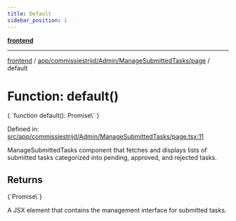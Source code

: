 ```yaml
---
title: Default
sidebar_position: 1
---
```



[**frontend**](../../../../../..)

***

[frontend](../../../../../..) / [app/commissiestrijd/Admin/ManageSubmittedTasks/page](..) / default

# Function: default()

<CodeBlock language="ts">
{ `function default(): Promise\<Element\>` }
</CodeBlock>

Defined in: [src/app/commissiestrijd/Admin/ManageSubmittedTasks/page.tsx:11](https://github.com/svsticky/CommitteeClash/blob/f974faa16c13593c1cc0eea50bf89b045abdabb5/frontend/src/app/commissiestrijd/Admin/ManageSubmittedTasks/page.tsx#L11)

ManageSubmittedTasks component that fetches and displays lists of submitted tasks
categorized into pending, approved, and rejected tasks.

## Returns
<CodeBlock language="ts">
{`Promise\<Element\>`}
</CodeBlock>

A JSX element that contains the management interface for submitted tasks.
